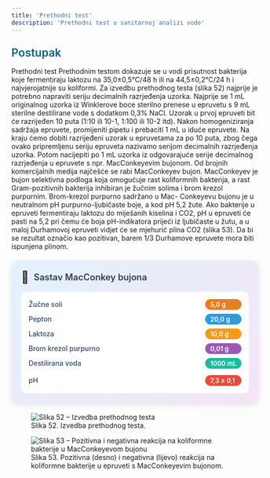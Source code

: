 ```yaml
---
title: 'Prethodni test'
description: 'Prethodni test u sanitarnoj analizi vode'
---
```




<h3 style="color: #096279; font-size: 1.4rem; font-weight: 600; margin: 1.5rem 0 1rem 0;">Postupak</h3>
Prethodni test
Prethodnim testom dokazuje se u vodi prisutnost bakterija koje fermentiraju
laktozu na 35,0±0,5°C/48 h ili na 44,5±0,2°C/24 h i najvjerojatnije
su koliformi. Za izvedbu prethodnog testa (slika 52) najprije je potrebno
napraviti seriju decimalnih razrjeđenja uzorka. Najprije se 1 mL originalnog
uzorka iz Winklerove boce sterilno prenese u epruvetu s 9 mL
sterilne destilirane vode s dodatkom 0,3% NaCl. Uzorak u prvoj epruveti
bit će razrijeđen 10 puta (1:10 ili 10-1, 1:100 ili 10-2 itd). Nakon homogeniziranja
sadržaja epruvete, promijeniti pipetu i prebaciti 1 mL u iduće
epruvete. Na kraju ćemo dobiti razrijeđeni uzorak u epruvetama za po
10 puta, zbog čega ovako pripremljenu seriju epruveta nazivamo serijom
decimalnih razrjeđenja uzorka. Potom nacijepiti po 1 mL uzorka iz
odgovarajuće serije decimalnog razrjeđenja u epruvete s npr. MacConkeyevim
bujonom.
Od brojnih komercijalnih medija najčešće se rabi MacConkeyev bujon.
MacConkeyev je bujon selektivna podloga koja omogućuje rast koliformnih
bakterija, a rast Gram-pozitivnih bakterija inhibiran je žučnim
solima i brom krezol purpurnim. Brom-krezol purpurno sadržano u Mac-
Conkeyevu bujonu je u neutralnom pH purpurno-ljubičaste boje, a kod
pH 5,2 žute. Ako bakterije u epruveti fermentiraju laktozu do miješanih kiselina i CO2, pH u epruveti će pasti na 5,2 pri čemu će boja pH-indikatora
prijeći iz ljubičaste u žutu, a u maloj Durhamovoj epruveti vidjet će
se mjehurić plina CO2 (slika 53). Da bi se rezultat označio kao pozitivan,
barem 1/3 Durhamove epruvete mora biti ispunjena plinom.

<div style="max-width: 520px; background: linear-gradient(135deg, #e3f2fd 0%, #f3e5f5 100%); border-radius: 15px; padding: 20px; box-shadow: 0 4px 12px rgba(0,0,0,0.1); margin: 20px auto;">
  <div style="display: flex; align-items: center; margin-bottom: 15px;">
    <span style="font-size: 24px; margin-right: 10px;">🧪</span>
    <h3 style="margin: 0; color: #2c3e50; font-weight: 600; font-size: 18px;">Sastav MacConkey bujona</h3>
  </div>
  <div style="background: white; border-radius: 10px; padding: 15px;">
    <div style="display: grid; grid-template-columns: minmax(0, 1fr) auto; gap: 8px 15px; align-items: center;">
      <span style="font-weight: 500; color: #34495e; font-size: 14px;">Žučne soli</span>
      <span style="background: #e67e22; color: white; padding: 3px 10px; border-radius: 15px; font-size: 13px; font-weight: 600;">5,0 g</span>
      <span style="font-weight: 500; color: #34495e; font-size: 14px;">Pepton</span>
      <span style="background: #3498db; color: white; padding: 3px 10px; border-radius: 15px; font-size: 13px; font-weight: 600;">20,0 g</span>
      <span style="font-weight: 500; color: #34495e; font-size: 14px;">Laktoza</span>
      <span style="background: #f39c12; color: white; padding: 3px 10px; border-radius: 15px; font-size: 13px; font-weight: 600;">10,0 g</span>
      <span style="font-weight: 500; color: #34495e; font-size: 14px;">Brom krezol purpurno</span>
      <span style="background: #9b59b6; color: white; padding: 3px 10px; border-radius: 15px; font-size: 13px; font-weight: 600;">0,01 g</span>
      <span style="font-weight: 500; color: #34495e; font-size: 14px;">Destilirana voda</span>
      <span style="background: #1abc9c; color: white; padding: 3px 10px; border-radius: 15px; font-size: 13px; font-weight: 600;">1000 mL</span>
      <span style="font-weight: 500; color: #34495e; font-size: 14px; padding-top: 5px;">pH</span>
      <span style="background: #e74c3c; color: white; padding: 3px 10px; border-radius: 15px; font-size: 13px; font-weight: 600; margin-top: 5px;">7,3 ± 0,1</span>
    </div>
  </div>
</div>

<figure style={{ textAlign: 'center' }}>
  <img src="/images/slika52.jpg" alt="Slika 52 – Izvedba prethodnog testa" style={{ maxWidth: '600px', margin: '1rem auto' }} />
  <figcaption style={{ fontSize: '0.9rem', color: '#555' }}>
    Slika 52. Izvedba prethodnog testa.
  </figcaption>
</figure>

<figure style={{ textAlign: 'center' }}>
  <img src="/images/slika53.jpg" alt="Slika 53 – Pozitivna i negativna reakcija na koliformne bakterije u MacConkeyevom bujonu" style={{ maxWidth: '600px', margin: '1rem auto' }} />
  <figcaption style={{ fontSize: '0.9rem', color: '#555' }}>
    Slika 53. Pozitivna (desno) i negativna (lijevo) reakcija na koliformne bakterije u epruveti s MacConkeyevim bujonom.
  </figcaption>
</figure>

